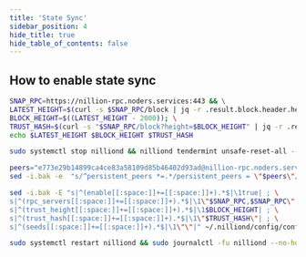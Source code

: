 ```yaml
---
title: 'State Sync'
sidebar_position: 4
hide_title: true
hide_table_of_contents: false
---
```



<PageTitle
  iconUrl="img/nillion-icon.svg"
  title="Nillion State Sync"
  chainId="nillion-1"
  version="v0.2.5"
/>

## How to enable state sync

```bash
SNAP_RPC=https://nillion-rpc.noders.services:443 && \
LATEST_HEIGHT=$(curl -s $SNAP_RPC/block | jq -r .result.block.header.height); \
BLOCK_HEIGHT=$((LATEST_HEIGHT - 2000)); \
TRUST_HASH=$(curl -s "$SNAP_RPC/block?height=$BLOCK_HEIGHT" | jq -r .result.block_id.hash) && \
echo $LATEST_HEIGHT $BLOCK_HEIGHT $TRUST_HASH
```

```bash
sudo systemctl stop nilliond && nilliond tendermint unsafe-reset-all --home ~/.nilliond --keep-addr-book
```

```bash
peers="e773e29b14899ca4ce83a58109d85b46402d93ad@nillion-rpc.noders.services:29856"
sed -i.bak -e  "s/^persistent_peers *=.*/persistent_peers = \"$peers\"/" ~/.nilliond/config/config.toml
```

```bash
sed -i.bak -E "s|^(enable[[:space:]]+=[[:space:]]+).*$|\1true| ; \
s|^(rpc_servers[[:space:]]+=[[:space:]]+).*$|\1\"$SNAP_RPC,$SNAP_RPC\"| ; \
s|^(trust_height[[:space:]]+=[[:space:]]+).*$|\1$BLOCK_HEIGHT| ; \
s|^(trust_hash[[:space:]]+=[[:space:]]+).*$|\1\"$TRUST_HASH\"| ; \
s|^(seeds[[:space:]]+=[[:space:]]+).*$|\1\"\"|" ~/.nilliond/config/config.toml
```

```bash
sudo systemctl restart nilliond && sudo journalctl -fu nilliond --no-hostname -o cat
```
